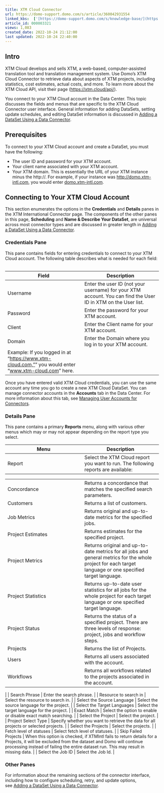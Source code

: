 ```yaml
---
title: XTM Cloud Connector
url: https://domo-support.domo.com/s/article/360042931554
linked_kbs:  ['[https://domo-support.domo.com/s/knowledge-base/](https://domo-support.domo.com/s/knowledge-base/)', '[https://domo-support.domo.com/s/](https://domo-support.domo.com/s/)', '[https://domo-support.domo.com/s/topic/0TO5w000000ZammGAC](https://domo-support.domo.com/s/topic/0TO5w000000ZammGAC)', '[https://domo-support.domo.com/s/topic/0TO5w000000ZanLGAS](https://domo-support.domo.com/s/topic/0TO5w000000ZanLGAS)', '[https://domo-support.domo.com/s/topic/0TO5w000000ZaoQGAS](https://domo-support.domo.com/s/topic/0TO5w000000ZaoQGAS)', '[https://domo-support.domo.com/s/article/360042926274](https://domo-support.domo.com/s/article/360042926274)', '[https://domo-support.domo.com/s/article/360042926054](https://domo-support.domo.com/s/article/360042926054)', '[https://domo-support.domo.com/s/article/360042931554](https://domo-support.domo.com/s/article/360042931554)', '[https://domo-support.domo.com/s/topic/0TO5w000000ZaoQGAS/api-connectors](https://domo-support.domo.com/s/topic/0TO5w000000ZaoQGAS/api-connectors)', '[https://domo-support.domo.com/s/article/360043429933](https://domo-support.domo.com/s/article/360043429933)', '[https://domo-support.domo.com/s/article/360043429953](https://domo-support.domo.com/s/article/360043429953)', '[https://domo-support.domo.com/s/article/360042925494](https://domo-support.domo.com/s/article/360042925494)', '[https://domo-support.domo.com/s/article/4408174643607](https://domo-support.domo.com/s/article/4408174643607)', '[https://domo-support.domo.com/s/article/360043429913](https://domo-support.domo.com/s/article/360043429913)', '[https://domo-support.domo.com/s/login/](https://domo-support.domo.com/s/login/)']
article_id: 000003321
views: 1,083
created_date: 2022-10-24 21:12:00
last updated: 2022-10-24 22:40:00
---
```




Intro
-----


XTM Cloud develops and sells XTM, a web-based, computer-assisted translation tool and translation management system. Use Domo's XTM Cloud Connector to retrieve data about aspects of XTM projects, including statistics, cost estimates, actual costs, and more. To learn more about the XTM Cloud API, visit their page ([https://xtm.cloud/api/](https://xtm.cloud/api/ "https://xtm-intl.com/api/")).


You connect to your XTM Cloud account in the Data Center. This topic discusses the fields and menus that are specific to the XTM Cloud Connector user interface. General information for adding DataSets, setting update schedules, and editing DataSet information is discussed in [Adding a DataSet Using a Data Connector](/s/article/360042926274 "Adding a DataSet Using a Data Connector").


Prerequisites
-------------


To connect to your XTM Cloud account and create a DataSet, you must have the following:


* The user ID and password for your XTM account.
* Your client name associated with your XTM account.
* Your XTM domain. This is essentially the URL of your XTM instance minus the http://. For example, if your instance was <http://domo.xtm-intl.com>, you would enter [domo.xtm-intl.com](http://domo.xtm-intl.com).


Connecting to Your XTM Cloud Account
------------------------------------


This section enumerates the options in the **Credentials** and **Details** panes in the XTM International Connector page. The components of the other panes in this page, **Scheduling** and **Name & Describe Your DataSet**, are universal across most connector types and are discussed in greater length in [Adding a DataSet Using a Data Connector](/s/article/360042926274 "Adding a DataSet Using a Data Connector").


### Credentials Pane


This pane contains fields for entering credentials to connect to your XTM Cloud account. The following table describes what is needed for each field:  




| Field | Description |
| --- | --- |
| Username | Enter the user ID (not your username) for your XTM account. You can find the User ID in XTM on the User list. |
| Password | Enter the password for your XTM account. |
| Client | Enter the Client name for your XTM account. |
| Domain | Enter the Domain where you log in to your XTM account. 
Example: If you logged in at "[https://www.xtm-cloud.com,"](https://www.xtm-cloud.com,)" you would enter "[www.xtm-cloud.com](http://www.xtm-cloud.com)" here. |


Once you have entered valid XTM Cloud credentials, you can use the same account any time you go to create a new XTM Cloud DataSet. You can manage connector accounts in the **Accounts** tab in the Data Center. For more information about this tab, see [Managing User Accounts for Connectors](/s/article/360042926054 "Managing User Accounts for Connectors").


### Details Pane


This pane contains a primary **Reports** menu, along with various other menus which may or may not appear depending on the report type you select.




| Menu | Description |
| --- | --- |
| Report | Select the XTM Cloud report you want to run. The following reports are available:

|  |  |
| --- | --- |
| Concordance | Returns a concordance that matches the specified search parameters. |
| Customers | Returns a list of customers. |
| Job Metrics | Returns original and up-to-date metrics for the specified jobs. |
| Project Estimates | Returns estimates for the specified project. |
| Project Metrics | Returns original and up-to-date metrics for all jobs and general metrics for the whole project for each target language or one specified target language. |
| Project Statistics | Returns up-to-date user statistics for all jobs for the whole project for each target language or one specified target language. |
| Project Status | Returns the status of a specified project. There are three levels of response: project, jobs and workflow steps. |
| Projects | Returns the list of Projects. |
| Users | Returns all users associated with the account. |
| Workflows | Returns all workflows related to the projects associated in the account. |

 |
| Search Phrase | Enter the search phrase. |
| Resource to search in | Select the resource to search in. |
| Select the Source Language | Select the source language for the project. |
| Select the Target Languages | Select the target language for the project. |
| Exact Match | Select the option to enable or disable exact match searching. |
| Select the Project | Select the project. |
| Project Select Type | Specify whether you want to retrieve the data for all projects or selected projects. |
| Select the Projects | Select the projects. |
| Fetch level of statuses | Select fetch level of statuses. |
| Skip Failed Projects | When this option is checked, if XTMIntl fails to return details for a Projects, it will be excluded from the dataset and Domo will continue processing instead of failing the entire dataset run. This may result in missing data. |
| Select the Job ID | Select the Job Id. |


### Other Panes


For information about the remaining sections of the connector interface, including how to configure scheduling, retry, and update options, see [Adding a DataSet Using a Data Connector](/s/article/360042926274 "Adding a DataSet Using a Data Connector").


 

